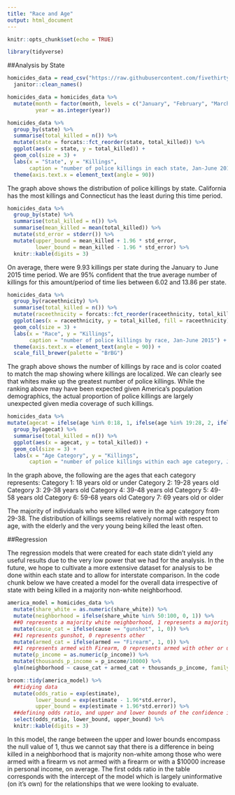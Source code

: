 ```yaml
---
title: "Race and Age"
output: html_document
---
```


```r
knitr::opts_chunk$set(echo = TRUE)

library(tidyverse)
```

##Analysis by State

```r
homicides_data = read_csv("https://raw.githubusercontent.com/fivethirtyeight/data/master/police-killings/police_killings.csv") %>%
  janitor::clean_names()

homicides_data = homicides_data %>%
  mutate(month = factor(month, levels = c("January", "February", "March", "April", "May", "June", "July", "August", "September", "October", "November", "December")),
         year = as.integer(year))
```

```r
homicides_data %>%
  group_by(state) %>%
  summarise(total_killed = n()) %>%
  mutate(state = forcats::fct_reorder(state, total_killed)) %>%
  ggplot(aes(x = state, y = total_killed)) +
  geom_col(size = 3) +
  labs(x = "State", y = "Killings", 
       caption = "number of police killings in each state, Jan-June 2015") +
  theme(axis.text.x = element_text(angle = 90))
```


The graph above shows the distribution of police killings by state. California has the most killings and Connecticut has the least during this time period. 

```r
homicides_data %>%
  group_by(state) %>%
  summarise(total_killed = n()) %>%
  summarise(mean_killed = mean(total_killed)) %>% 
  mutate(std_error = stderr()) %>% 
  mutate(upper_bound = mean_killed + 1.96 * std_error,
         lower_bound = mean_killed - 1.96 * std_error) %>% 
  knitr::kable(digits = 3)
```

On average, there were 9.93 killings per state during the January to June 2015 time period. We are 95% confident that the true average number of killings for this amount/period of time lies between 6.02 and 13.86 per state.

```r
homicides_data %>%
  group_by(raceethnicity) %>%
  summarise(total_killed = n()) %>%
  mutate(raceethnicity = forcats::fct_reorder(raceethnicity, total_killed)) %>%
  ggplot(aes(x = raceethnicity, y = total_killed, fill = raceethnicity)) +
  geom_col(size = 3) +
  labs(x = "Race", y = "Killings", 
       caption = "number of police killings by race, Jan-June 2015") +
  theme(axis.text.x = element_text(angle = 90)) +
  scale_fill_brewer(palette = "BrBG")
```

The graph above shows the number of killings by race and is color coated to match the map showing where killings are localized. We can clearly see that whites make up the greatest number of police killings. While the ranking above may have been expected given America's population demographics, the actual proportion of police killings are largely unexpected given media coverage of such killings. 

```r
homicides_data %>% 
mutate(agecat = ifelse(age %in% 0:18, 1, ifelse(age %in% 19:28, 2, ifelse(age %in% 29:38, 3, ifelse(age %in% 39:48, 4, ifelse(age %in% 49:58, 5, ifelse(age %in% 59:68, 6, 7))))))) %>% 
  group_by(agecat) %>%
  summarise(total_killed = n()) %>%
  ggplot(aes(x = agecat, y = total_killed)) +
  geom_col(size = 3) +
  labs(x = "Age Category", y = "Killings", 
       caption = "number of police killings within each age category, Jan-June 2015")
```

In the graph above, the following are the ages that each category represents:
Category 1: 18 years old or under
Category 2: 19-28 years old
Category 3: 29-38 years old
Category 4: 39-48 years old
Category 5: 49-58 years old
Category 6: 59-68 years old
Category 7: 69 years old or older

The majority of individuals who were killed were in the age category from 29-38. The distribution of killings seems relatively normal with respect to age, with the elderly and the very young being killed the least often.

##Regression

The regression models that were created for each state didn't yield any useful results due to the very low power that we had for the analysis. In the future, we hope to cultivate a more extensive dataset for analysis to be done within each state and to allow for interstate comparison. In the code chunk below we have created a model for the overall data irrespective of state with being killed in a majority non-white neighborhood. 

```r
america_model = homicides_data %>% 
  mutate(share_white = as.numeric(share_white)) %>% 
  mutate(neighborhood = ifelse(share_white %in% 50:100, 0, 1)) %>% 
  ##0 represents a majority white neighborhood, 1 represents a majority other race neighborhood
  mutate(cause_cat = ifelse(cause == "gunshot", 1, 0)) %>% 
  ##1 represents gunshot, 0 represents other 
  mutate(armed_cat = ifelse(armed == "Firearm", 1, 0)) %>% 
  ##1 represents armed with Firearm, 0 represents armed with other or unarmed
  mutate(p_income = as.numeric(p_income)) %>%
  mutate(thousands_p_income = p_income/10000) %>% 
  glm(neighborhood ~ cause_cat + armed_cat + thousands_p_income, family = binomial, data = .)

broom::tidy(america_model) %>% 
  ##tidying data
  mutate(odds_ratio = exp(estimate), 
         lower_bound = exp(estimate - 1.96*std.error), 
         upper_bound = exp(estimate + 1.96*std.error)) %>% 
  ##defining odds ratio, and upper and lower bounds of the confidence interval
  select(odds_ratio, lower_bound, upper_bound) %>% 
  knitr::kable(digits = 3)
```

In this model, the range between the upper and lower bounds encompass the null value of 1, thus we cannot say that there is a difference in being killed in a neighborhood that is majority non-white among those who were armed with a firearm vs not armed with a firearm or with a $10000 increase in personal income, on average. The first odds ratio in the table corresponds with the intercept of the model which is largely uninformative (on it's own) for the relationships that we were looking to evaluate.